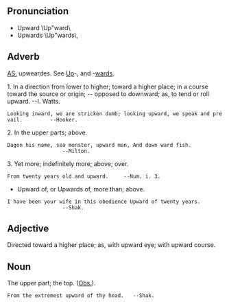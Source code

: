 == Pronunciation ==
* Upward \Up"ward\
* Upwards \Up"wards\,

== Adverb ==
[[AS.]] upweardes. See [[Up]]-, and -[[wards]].

1. In a direction from lower to higher; toward a higher place; in a course toward the source or origin; -- opposed to downward; as, to tend or roll upward. --I. Watts.
 Looking inward, we are stricken dumb; looking upward, we speak and prevail.         --Hooker.

2. In the upper parts; above.
 Dagon his name, sea monster, upward man, And down ward fish.                            --Milton.

3. Yet more; indefinitely more; above; over.
 From twenty years old and upward.     --Num. i. 3.

* Upward of, or Upwards of, more than; above.
 I have been your wife in this obedience Upward of twenty years.                         --Shak.


== Adjective ==
Directed toward a higher place; as, with upward eye; with
upward course.

== Noun ==
The upper part; the top. ([[Obs.]]).

 From the extremest upward of thy head.   --Shak.